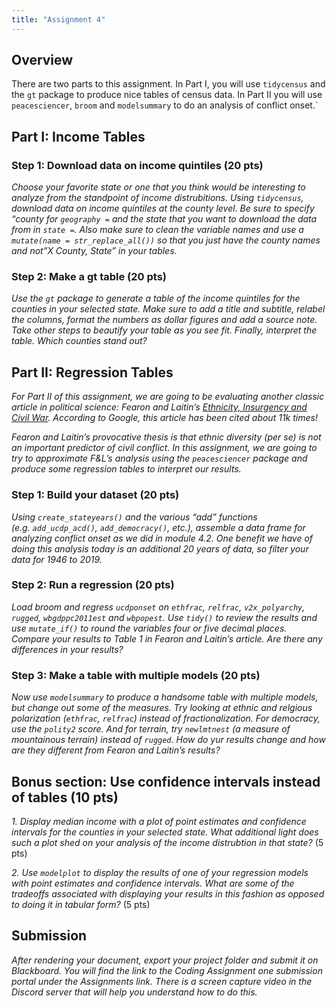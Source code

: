 ```yaml
---
title: "Assignment 4"
---
```


## Overview

There are two parts to this assignment. In Part I, you will use `tidycensus` and the `gt` package to produce nice tables of census data. In Part II you will use `peacesciencer`, `broom` and `modelsummary` to do an analysis of conflict onset.` 

## Part I: Income Tables

### Step 1: Download data on income quintiles (20 pts)

*Choose your favorite state or one that you think would be interesting to analyze from the standpoint of income distrubitions. Using `tidycensus`, download data on income quintiles at the county level. Be sure to specify "county for `geography = ` and the state that you want to download the data from in `state = `. Also make sure to clean the variable names and use a `mutate(name = str_replace_all())` so that you just have the county names and not "X County, State" in your tables.*  

### Step 2: Make a gt table (20 pts)

*Use the `gt` package to generate a table of the income quintiles for the counties in your selected state. Make sure to add a title and subtitle, relabel the columns, format the numbers as dollar figures and add a source note. Take other steps to beautify your table as you see fit. Finally, interpret the table. Which counties stand out?*


## Part II: Regression Tables

*For Part II of this assignment, we are going to be evaluating another classic article in political science: Fearon and Laitin's [Ethnicity, Insurgency and Civil War](https://www.jstor.org/stable/3118222). According to Google, this article has been cited about 11k times!*

*Fearon and Laitin's provocative thesis is that ethnic diversity (per se) is not an important predictor of civil conflict. In this assignment, we are going to try to approximate F&L's analysis using the `peacesciencer` package and produce some regression tables to interpret our results.*

### Step 1: Build your dataset (20 pts)

*Using `create_stateyears()` and the various "add" functions (e.g. `add_ucdp_acd()`, `add_democracy()`, etc.), assemble a data frame for analyzing conflict onset as we did in module 4.2. One benefit we have of doing this analysis today is an additional 20 years of data, so filter your data for 1946 to 2019.* 


### Step 2: Run a regression (20 pts)

*Load broom and regress `ucdponset` on `ethfrac`, `relfrac`, `v2x_polyarchy`, `rugged`, `wbgdppc2011est` and `wbpopest`. Use `tidy()` to review the results and use `mutate_if()` to round the variables four or five decimal places. Compare your results to Table 1 in Fearon and Laitin's article. Are there any differences in your results?*


### Step 3: Make a table with multiple models (20 pts)

*Now use `modelsummary` to produce a handsome table with multiple models, but change out some of the measures. Try looking at ethnic and relgious polarization (`ethfrac`, `relfrac`) instead of fractionalization. For democracy, use the `polity2` score. And for terrain, try `newlmtnest` (a measure of mountainous terrain) instead of `rugged`. How do yur results change and how are they different from Fearon and Laitin's results?* 

## Bonus section: Use confidence intervals instead of tables (10 pts)

*1. Display median income with a plot of point estimates and confidence intervals for the counties in your selected state. What additional light does such a plot shed on your analysis of the income distrubtion in that state?* (5 pts)


*2. Use `modelplot` to display the results of one of your regression models with point estimates and confidence intervals. What are some of the tradeoffs associated with displaying your results in this fashion as opposed to doing it in tabular form?* (5 pts)

## Submission

*After rendering your document, export your project folder and submit it on Blackboard. You will find the link to the Coding Assignment one submission portal under the Assignments link. There is a screen capture video in the Discord server that will help you understand how to do this.*
